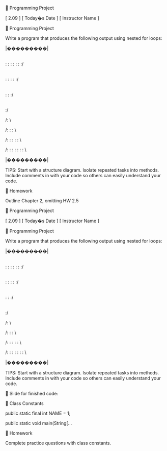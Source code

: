
Programming Project


[ 2.09 ] [ Today�s Date ] [ Instructor Name ]



Programming Project


Write a program that produces the following output using nested for loops:


|���������|


\
: : : : : : :/


\
: : : : :/


\
: : :/


\
:/


/:
\


/: : :
\


/: : : : :
\


/: : : : : : :
\


|���������| 


TIPS: Start with a structure diagram. Isolate repeated tasks into methods. Include 
comments in with your code so others can easily understand your code.



Homework


Outline Chapter 2, omitting HW 2.5



Programming Project


[ 2.09 ] [ Today�s Date ] [ Instructor Name ]



Programming Project


Write a program that produces the following output using nested for loops:


|���������|


\
: : : : : : :/


\
: : : : :/


\
: : :/


\
:/


/:
\


/: : :
\


/: : : : :
\


/: : : : : : :
\


|���������| 


TIPS: Start with a structure diagram. Isolate repeated tasks into methods. Include 
comments in with your code so others can easily understand your code.



Slide for finished code:



Class Constants


public static final 
int
NAME = 1;


public static void main(String[...



Homework


Complete practice questions with class constants.
